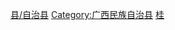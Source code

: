 [[Category:贺州区县|县/自治县]]
[[Category:广西民族自治县|Category:广西民族自治县]]
[[Category:中国瑶族自治县|桂]]
{{catmore|富川瑶族自治县|广西壮族自治区富川瑶族自治县}}